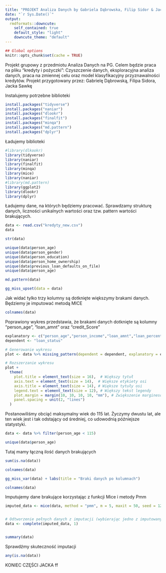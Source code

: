 ```yaml
---
title: "PROJEKT Analiza Danych by Gabriela Dąbrowska, Filip Sidor & Jacek Sawka"
date: "`r Sys.Date()`"
output:
  rmdformats::downcute:
    self_contained: true
    default_style: "light"
    downcute_theme: "default"
---
```


```r
## Global options
knitr::opts_chunk$set(cache = TRUE)
```

Projekt grupowy z przedmiotu Analiza Danych na PG. Celem będzie praca na pliku "kredyty i pożyczki": Czyszczenie danych, eksploracyjna analiza danych, praca na zmiennej celu oraz model klasyfikacyjny przyznawalności kredytów. Projekt przygotowany przez: Gabrielę Dąbrowską, Filipa Sidora, Jacka Sawkę

Instalujemy potrzebne biblioteki

```r
install.packages("tidyverse")
install.packages("naniar")
install.packages("dlookr")
install.packages("finalfit")
install.packages("minqa")
install.packages("md.pattern")
install.packages("dplyr")
```

Ładujemy biblioteki

```r

#library(dlkookr)
library(tidyverse)
library(naniar)
library(finalfit)
library(minqa)
library(mice)
library(naniar)
#library(md.pattern)
library(ggplot2)
library(dlookr)
library(dplyr)
```

Ładujemy dane, na których będziemy pracować. Sprawdzamy strukturę danych, liczności unikalnych wartości oraz tzw. pattern wartości brakujących.

```r
data <- read.csv("kredyty_new.csv")
data
```

```r
str(data)
```

```r
unique(data$person_age)
unique(data$person_gender)
unique(data$person_education)
unique(data$person_home_ownership)
unique(data$previous_loan_defaults_on_file)
unique(data$person_age)
```

```r
md.pattern(data)
```

```r
gg_miss_upset(data = data)
```

Jak widać tylko trzy kolumny są dotknięte większymy brakami danych. Będziemy je imputować metodą MICE

```r
colnames(data)
```

Poprawiony wykres przedstawia, że brakami danych dotknięte są kolumny "person_age", "loan_amnt" oraz "credit_Score"

```r
explanatory <- c("person_age","person_income","loan_amnt","loan_percent_income","previous_loan_defaults_on_file","person_gender","person_emp_exp","loan_intent","cb_person_cred_hist_length","person_education","person_home_ownership","loan_int_rate","credit_score")
dependent <- "loan_status"

# Generowanie wykresu
plot <- data %>% missing_pattern(dependent = dependent, explanatory = explanatory)

# Rozszerzanie wykresu
plot +
  theme(
    plot.title = element_text(size = 16),  # Większy tytuł
    axis.text = element_text(size = 14),  # Większe etykiety osi
    axis.title = element_text(size = 14), # Większe tytuły osi
    legend.text = element_text(size = 12), # Większy tekst legendy
    plot.margin = margin(10, 10, 10, 10, "mm"), # Zwiększenie marginesów
    panel.spacing = unit(2, "lines")
  )
```

Postanowiliśmy obciąć maksymalny wiek do 115 lat. Życzymy dwustu lat, ale ten wiek jest i tak odstający od średniej, co udowodnią późniejsze statystyki.

```r
data <- data %>% filter(person_age < 115)
```

```r
unique(data$person_age)
```

Tutaj mamy łączną ilość danych brakujących

```r
sum(is.na(data))
```

```r
colnames(data)
```

```r
gg_miss_var(data) + labs(title = "Braki danych po kolumnach")
```

```r
colnames(data)
```

Imputujemy dane brakujące korzystając z funkcji Mice i metody Pmm

```r

imputed_data <- mice(data, method = "pmm", m = 5, maxit = 50, seed = 123)


# Odtworzenie pełnych danych z imputacji (wybierając jedno z imputowanych zestawów)
data <- complete(imputed_data, 1)


summary(data)


```


Sprawdźmy skuteczność imputacji

```r
any(is.na(data))

```

#################################### KONIEC CZĘŚCI JACKA ff